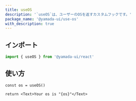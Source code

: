 ```yaml
---
title: useOS
description: '`useOS`は、ユーザーのOSを返すカスタムフックです。'
package_name: '@yamada-ui/use-os'
with_description: true
---
```


## インポート

```ts
import { useOS } from '@yamada-ui/react'
```

## 使い方

```tsx functional=true
const os = useOS()

return <Text>Your os is "{os}"</Text>
```
